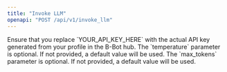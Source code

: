 ```yaml
---
title: "Invoke LLM"
openapi: "POST /api/v1/invoke_llm"
---
```


<Note>
  Ensure that you replace `YOUR_API_KEY_HERE` with the actual API key generated
  from your profile in the B-Bot hub.
</Note>
<Note>
  The `temperature` parameter is optional. If not provided, a default value will
  be used.
</Note>
<Note>
  The `max_tokens` parameter is optional. If not provided, a default value will
  be used.
</Note>
